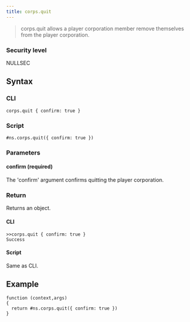 ```yaml
---
title: corps.quit
---
```


> corps.quit allows a player corporation member remove themselves from the player corporation.

### Security level

NULLSEC

## Syntax

### CLI

```
corps.quit { confirm: true }
```

### Script

```
#ns.corps.quit({ confirm: true })
```

### Parameters

#### confirm (required)

The 'confirm' argument confirms quitting the player corporation.

### Return

Returns an object.

#### CLI

```
>>corps.quit { confirm: true }
Success
```

#### Script

Same as CLI.

## Example

```
function (context,args)
{
  return #ns.corps.quit({ confirm: true })
}
```
